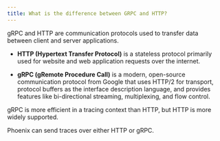 ```yaml
---
title: What is the difference between GRPC and HTTP?
---
```


gRPC and HTTP are communication protocols used to transfer data between client and server applications.

* **HTTP (Hypertext Transfer Protocol)** is a stateless protocol primarily used for website and web application requests over the internet.

* **gRPC (gRemote Procedure Call)** is a modern, open-source communication protocol from Google that uses HTTP/2 for transport, protocol buffers as the interface description language, and provides features like bi-directional streaming, multiplexing, and flow control.

gRPC is more efficient in a tracing context than HTTP, but HTTP is more widely supported.

Phoenix can send traces over either HTTP or gRPC.